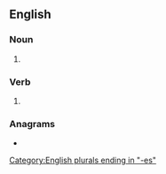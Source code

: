 ==English==

===Noun===
{{head|en|noun form}}

# {{plural of|en|notch}}

===Verb===
{{head|en|verb form}}

# {{en-third-person singular of|notch}}

===Anagrams===
* {{anagrams|en|a=cehnost|Contehs|Tonches}}

[[Category:English plurals ending in "-es"]]